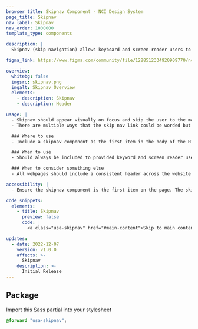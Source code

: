 ```yaml
---
browser_title: Skipnav Component - NCI Design System
page_title: Skipnav
nav_label: Skipnav
nav_order: 1000000
template_type: components

description: |
  Skipnav (skip navigation) allows keyboard and screen reader users to skip long lists of navigation and move directly to the main content of the page.

figma_link: https://www.figma.com/community/file/1288512334920909770/ncids-design-kit

overview:
  whitebg: false
  imgsrc: skipnav.png
  imgalt: Skipnav Overview
  elements:
    - description: Skipnav
    - description: Header

usage: |
  - Skipnav should appear visually on focus and skip the user to the main content of the page.
  - There are multiple ways that the skip nav link could be worded but we prefer “Skip to main content” as it explains where the user is navigating.

  ### Where to use
  - Include a skipnav component as the first item in the body of the HTML. This will ensure that the link is hidden until the user navigates to it with a keyword or screen reader.

  ### When to use
  - Should always be included to provided keyword and screen reader users with the same capability as other users of navigating directly to the main content of your webpage, bypassing long lists of navigation links or header elements.

  ### When to consider something else
  - All webpages should include a consistent header across the website and, therefore, should also include a skip navigation link.

accessibility: |
  - Ensure the skipnav component is the first item on the page. The skip navigation should be the first element added to the body of the HTML code, making it the first item that screen readers and keyboard users navigate to when viewing the page.

code_snippets:
  elements:
    - title: Skipnav
      preview: false
      code: |
        <a class="usa-skipnav" href="#main-content">Skip to main content</a>

updates:
  - date: 2022-12-07
    version: v1.0.0
    affects: >-
      Skipnav
    description: >-
      Initial Release
---
```


## Package

Import this Sass partial into your stylesheet

```scss nopreview
@forward "usa-skipnav";
```
